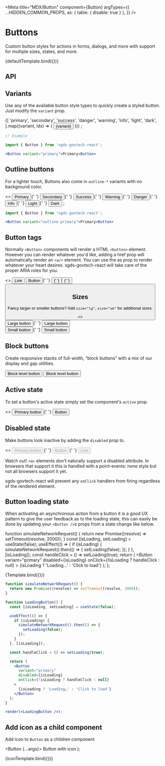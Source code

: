 
<Meta
  title="MDX/Button"
  component={Button}
  argTypes={{
    ...HIDDEN_COMMON_PROPS,
    as: { table: { disable: true } },
  }}
/>

# Buttons

Custom button styles for actions in forms, dialogs, and more with support for multiple sizes, states, and more.


<Canvas>
  <Story name="Default">{defaultTemplate.bind({})}</Story>
</Canvas>

## API 

<ArgsTable story="Default" />

##  Variants

Use any of the available button style types to quickly create a styled button. Just modify the `variant` prop.

<Canvas>
  <Story name="Variants">
    {[
      'primary',
      'secondary',
      'success',
      'danger',
      'warning',
      'info',
      'light',
      'dark',
    ].map((variant, idx) => (
      <Button className="m-1" key={idx} variant={variant}>
        {variant}
      </Button>
    ))}
    ;
  </Story>
</Canvas>

```jsx
// Example

import { Button } from 'sgds-govtech-react';

<Button variant="primary">Primary<Button>
```

##  Outline buttons

For a lighter touch, Buttons also come in `outline-*` variants with no background color.

<Canvas withSource="open">
  <Story name="Outline buttons">
    <>
      <Button variant="outline-primary">Primary</Button>{' '}
      <Button variant="outline-secondary">Secondary</Button>{' '}
      <Button variant="outline-success">Success</Button>{' '}
      <Button variant="outline-warning">Warning</Button>{' '}
      <Button variant="outline-danger">Danger</Button>{' '}
      <Button variant="outline-info">Info</Button>{' '}
      <Button variant="outline-light">Light</Button>{' '}
      <Button variant="outline-dark">Dark</Button>
    </>
    ;
  </Story>
</Canvas>

```jsx
import { Button } from 'sgds-govtech-react';

<Button variant="outline-primary">Primary<Button>
```

## Button tags

Normally `<Button>` components will render a HTML `<button>` element. However you can render whatever you'd like, adding a href prop will automatically render an `<a/>` element.
You can use the as prop to render whatever your heart desires. sgds-govtech-react will take care of the proper ARIA roles for you.

<Canvas withSource="open">
  <Story name="Button tags">
    <>
      <Button href="#">Link</Button> <Button type="submit">Button</Button>{' '}
      <Button as="input" type="button" value="Input" />{' '}
      <Button as="input" type="submit" value="Submit" />{' '}
      <Button as="input" type="reset" value="Reset" />
    </>
  </Story>
</Canvas>

##  Sizes

Fancy larger or smaller buttons? Add `size="lg"`, `size="sm"` for additional sizes.

<Canvas withSource="open">
  <Story name="Button sizes">
    <>
      <div className="mb-2">
        <Button variant="primary" size="lg">
          Large button
        </Button>{' '}
        <Button variant="secondary" size="lg">
          Large button
        </Button>
      </div>
      <div>
        <Button variant="primary" size="sm">
          Small button
        </Button>{' '}
        <Button variant="secondary" size="sm">
          Small button
        </Button>
      </div>
    </>
  </Story>
</Canvas>

## Block buttons

Create responsive stacks of full-width, “block buttons” with a mix of our display and gap utilities.

<Canvas withSource="open">
  <Story name="Block buttons">
    <div className="d-grid gap-2">
      <Button variant="primary" size="lg">
        Block level button
      </Button>
      <Button variant="secondary" size="lg">
        Block level button
      </Button>
    </div>
  </Story>
</Canvas>

## Active state

To set a button's active state simply set the component's `active` prop.

<Canvas withSource="open">
  <Story name="Active state">
    <>
      <Button variant="primary" active>
        Primary button
      </Button>{' '}
      <Button variant="secondary" active>
        Button
      </Button>
    </>
  </Story>
</Canvas>

## Disabled state

Make buttons look inactive by adding the `disabled` prop to.

<Canvas withSource="open">
  <Story name="Disabled state">
    <>
      <Button variant="primary" disabled>
        Primary button
      </Button>{' '}
      <Button variant="secondary" disabled>
        Button
      </Button>{' '}
      <Button href="#" variant="secondary" disabled>
        Link
      </Button>
    </>
  </Story>
</Canvas>

Watch out! `<a>` elements don't naturally support a disabled attribute. In browsers that support it this is handled with a point-events: none style but not all browsers support it yet.

sgds-govtech-react will prevent any `onClick` handlers from firing regardless of the rendered element.

## Button loading state

When activating an asynchronous action from a button it is a good UX pattern to give the user feedback as to the loading state, this can easily be done by updating your `<Button />`s props from a state change like below.

  function simulateNetworkRequest() {
    return new Promise((resolve) => setTimeout(resolve, 2000));
  }
  const [isLoading, setLoading] = useState(false);
  useEffect(() => {
    if (isLoading) {
      simulateNetworkRequest().then(() => {
        setLoading(false);
      });
    }
  }, [isLoading]);
  const handleClick = () => setLoading(true);
  return (
    <Button
      variant="primary"
      disabled={isLoading}
      onClick={!isLoading ? handleClick : null}
    >
      {isLoading ? 'Loading…' : 'Click to load'}
    </Button>
  );
};

<Canvas>
  <Story name="Button loading state">{Template.bind({})}</Story>
</Canvas>

```jsx
function simulateNetworkRequest() {
  return new Promise((resolve) => setTimeout(resolve, 2000));
}

function LoadingButton() {
  const [isLoading, setLoading] = useState(false);

  useEffect(() => {
    if (isLoading) {
      simulateNetworkRequest().then(() => {
        setLoading(false);
      });
    }
  }, [isLoading]);

  const handleClick = () => setLoading(true);

  return (
    <Button
      variant="primary"
      disabled={isLoading}
      onClick={!isLoading ? handleClick : null}
    >
      {isLoading ? 'Loading…' : 'Click to load'}
    </Button>
  );
}

render(<LoadingButton />);
```

## Add icon as a child component

Add icon to `Button` as a children component

  <Button {...args}>
    <i className="bi bi-arrow-90deg-left"></i> Button with icon
  </Button>
);

<Canvas>
  <Story name="Button with icon">{iconTemplate.bind({})}</Story>
</Canvas>
